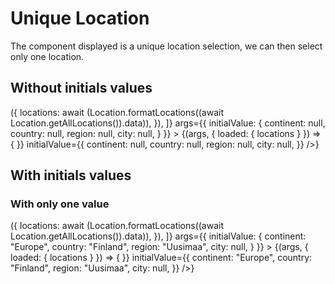 

<Meta
  title="Mapping App/Basic/Location/Unique Location"
  component={UniqueLocation}
  decorators={[withChakra]}
/>

# Unique Location

The component displayed is a unique location selection, we can then select only one location.

## Without initials values

<Canvas>
  <Story
    name="Without initial value"
    height="250px"
    inline={false}
    loaders={[
      async () => ({
        locations: await (Location.formatLocations((await Location.getAllLocations()).data)),
      }),
    ]}
    args={{
      initialValue: {
        continent: null,
        country: null,
        region: null,
        city: null,
      }
    }}
  >
    {(args, { loaded: { locations } }) => <UniqueLocation
      locationsList={locations}
      onChange={() => {
      }}
      initialValue={{
        continent: null,
        country: null,
        region: null,
        city: null,
      }}
    />}
  </Story>
</Canvas>

<ArgsTable story="Without initial value" />

## With initials values

### With only one value

<Canvas>
  <Story
    name="With initial value"
    height="250px"
    inline={false}
    loaders={[
      async () => ({
        locations: await (Location.formatLocations((await Location.getAllLocations()).data)),
      }),
    ]}
    args={{
      initialValue: {
        continent: "Europe",
        country: "Finland",
        region: "Uusimaa",
        city: null,
      }
    }}
  >
    {(args, { loaded: { locations } }) => <UniqueLocation
      locationsList={locations}
      onChange={() => {
      }}
      initialValue={{
        continent: "Europe",
        country: "Finland",
        region: "Uusimaa",
        city: null,
      }}
    />}
  </Story>
</Canvas>

<ArgsTable story="With initial value" />